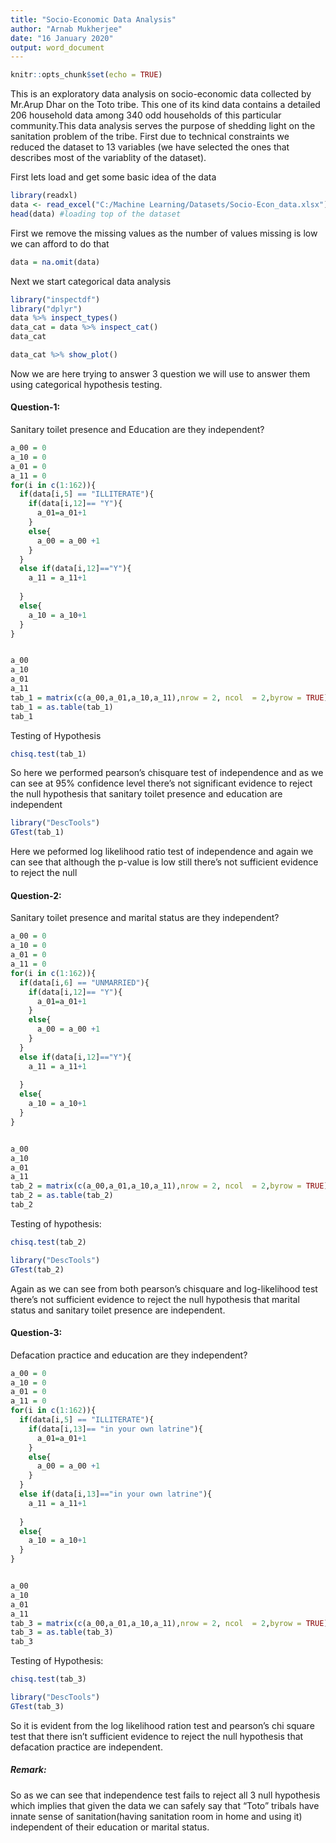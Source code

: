 ---
title: "Socio-Economic Data Analysis"
author: "Arnab Mukherjee"
date: "16 January 2020"
output: word_document
---

```{r setup, include=FALSE}
knitr::opts_chunk$set(echo = TRUE)
```

This is an exploratory data analysis on socio-economic data collected by Mr.Arup Dhar on the Toto tribe. This one of its kind data contains a detailed 206 household data among 340 odd households of this particular community.This data analysis serves the purpose of shedding light on the sanitation problem of the tribe. First due to technical constraints we reduced the dataset to 13 variables (we have selected the ones that describes most of the variablity of the dataset).

First lets load and get some basic idea of the data

```{r cars}
library(readxl)
data <- read_excel("C:/Machine Learning/Datasets/Socio-Econ_data.xlsx")
head(data) #loading top of the dataset
```
First we remove the missing values as the number of values missing is low we can afford to do that

```{r}
data = na.omit(data)

```

Next we start categorical data analysis
```{r}
library("inspectdf")
library("dplyr")
data %>% inspect_types() 
data_cat = data %>% inspect_cat()
data_cat
```
```{r echo=FALSE}
data_cat %>% show_plot()
```

Now we are here trying to answer 3 question we will use to answer them using categorical hypothesis testing.

#### Question-1:
Sanitary toilet presence and Education are they independent?


```{r}
a_00 = 0
a_10 = 0
a_01 = 0
a_11 = 0
for(i in c(1:162)){
  if(data[i,5] == "ILLITERATE"){
    if(data[i,12]== "Y"){
      a_01=a_01+1
    }
    else{
      a_00 = a_00 +1
    }
  }
  else if(data[i,12]=="Y"){
    a_11 = a_11+1
    
  }
  else{
    a_10 = a_10+1
  }
}


a_00
a_10
a_01
a_11
tab_1 = matrix(c(a_00,a_01,a_10,a_11),nrow = 2, ncol  = 2,byrow = TRUE)
tab_1 = as.table(tab_1)
tab_1
```
Testing of Hypothesis
```{r}
chisq.test(tab_1)
```

So here we performed pearson's chisquare test of independence and as we can see at 95% confidence level there's not significant evidence to reject the null hypothesis that sanitary toilet presence and education are independent

```{r}
library("DescTools")
GTest(tab_1)
```

Here we peformed log likelihood ratio test of independence and again we can see that although the p-value is low still there's not sufficient evidence to reject the null


#### Question-2:
Sanitary toilet presence and marital status are they independent?

```{r}
a_00 = 0
a_10 = 0
a_01 = 0
a_11 = 0
for(i in c(1:162)){
  if(data[i,6] == "UNMARRIED"){
    if(data[i,12]== "Y"){
      a_01=a_01+1
    }
    else{
      a_00 = a_00 +1
    }
  }
  else if(data[i,12]=="Y"){
    a_11 = a_11+1
    
  }
  else{
    a_10 = a_10+1
  }
}


a_00
a_10
a_01
a_11
tab_2 = matrix(c(a_00,a_01,a_10,a_11),nrow = 2, ncol  = 2,byrow = TRUE)
tab_2 = as.table(tab_2)
tab_2
```

Testing of hypothesis:
```{r}
chisq.test(tab_2)
```

```{r}
library("DescTools")
GTest(tab_2)
```
Again as we can see from both pearson's chisquare and log-likelihood test there's not sufficient evidence to reject the null hypothesis that marital status and sanitary toilet presence are independent.

#### Question-3:
Defacation practice and education are they independent?

```{r}
a_00 = 0
a_10 = 0
a_01 = 0
a_11 = 0
for(i in c(1:162)){
  if(data[i,5] == "ILLITERATE"){
    if(data[i,13]== "in your own latrine"){
      a_01=a_01+1
    }
    else{
      a_00 = a_00 +1
    }
  }
  else if(data[i,13]=="in your own latrine"){
    a_11 = a_11+1
    
  }
  else{
    a_10 = a_10+1
  }
}


a_00
a_10
a_01
a_11
tab_3 = matrix(c(a_00,a_01,a_10,a_11),nrow = 2, ncol  = 2,byrow = TRUE)
tab_3 = as.table(tab_3)
tab_3
```

Testing of Hypothesis:

```{r}
chisq.test(tab_3)
```

```{r}

library("DescTools")
GTest(tab_3)
```

So it is evident from the log likelihood ration test and pearson's chi square test that there isn't sufficient evidence to reject the null hypothesis that defacation practice are independent.



##### Remark:
So as we can see that independence test fails to reject all 3 null hypothesis which implies that given the data we can safely say that "Toto" tribals have innate sense of sanitation(having sanitation room in home and using it) independent of their education or marital status.